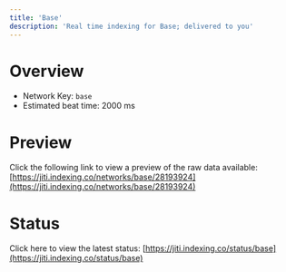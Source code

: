 ```yaml
---
title: 'Base'
description: 'Real time indexing for Base; delivered to you'
---
```


# Overview
- Network Key: `base`
- Estimated beat time: 2000 ms

# Preview
Click the following link to view a preview of the raw data available: [https://jiti.indexing.co/networks/base/28193924](https://jiti.indexing.co/networks/base/28193924)

# Status
Click here to view the latest status: [https://jiti.indexing.co/status/base](https://jiti.indexing.co/status/base)

